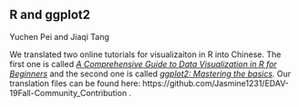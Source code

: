 ## R and ggplot2

Yuchen Pei and Jiaqi Tang

We translated two online tutorials for visualizaiton in R into Chinese. The first one is called [*A Comprehensive Guide to Data Visualization in R for Beginners*](https://towardsdatascience.com/a-guide-to-data-visualisation-in-r-for-beginners-ef6d41a34174) and the second one is called [*ggplot2: Mastering the basics*](http://www.rebeccabarter.com/blog/2017-11-17-ggplot2_tutorial/). Our translation files can be found here: https://github.com/Jasmine1231/EDAV-19Fall-Community_Contribution .
